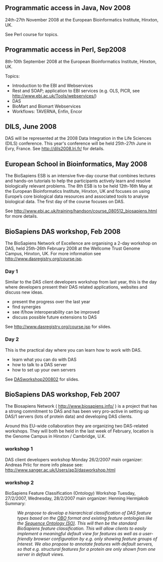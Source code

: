 == Programmatic access in Java, Nov 2008==

24th-27th November 2008 at the European Bioinformatics Institute, Hinxton, UK.

See Perl course for topics.

== Programmatic access in Perl, Sep2008==

8th-10th September 2008 at the European Bioinformatics Institute, Hinxton, UK.

Topics:
* Introduction to the EBI and Webservices
* Rest and SOAP; application to EBI services (e.g. OLS, PICR, see http://www.ebi.ac.uk/Tools/webservices/)
* DAS
* BioMart and Biomart Webservices
* Workflows: TAVERNA, Enfin, Encor

== DILS, June 2008==

DAS will be represented at the 2008 Data Integration in the Life Sciences (DILS) conference. This year's conference will be held 25th-27th June in Evry, France. See http://dils2008.lri.fr/ for details.

== European School in Bioinformatics, May 2008==

The BioSapiens ESB is an intensive five-day course that combines lectures and hands-on tutorials to help the participants actively learn and resolve biologically relevant problems. The 8th ESB is to be held 12th-16th May at the European Bioinformatics Institute, Hinxton, UK and focuses on using Europe’s core biological data resources and associated tools to analyse biological data. The first day of the course focuses on DAS.

See http://www.ebi.ac.uk/training/handson/course_080512_biosapiens.html for more details.

== BioSapiens DAS workshop, Feb 2008==

The BioSapiens Network of Excellence are organising a 2-day workshop on DAS, held 25th-26th February 2008 at the Wellcome Trust Genome Campus, Hinxton, UK. For more information see http://www.dasregistry.org/course.jsp.

===Day 1===

Similar to the DAS client developers workshop from last year, this is the day where developers present their DAS related applications, websites and discuss new ideas.
* present the progress over the last year
* find synergies
* see if/how interoperability can be improved
* discuss possible future extensions to DAS

See http://www.dasregistry.org/course.jsp for slides.

===Day 2===
 
This is the practical day where you can learn how to work with DAS.
* learn what you can do with DAS
* how to talk to a DAS server
* how to set up your own servers

See [[DASworkshop200802]] for slides.

== BioSapiens DAS workshop, Feb 2007==

The Biosapiens Network ( http://www.biosapiens.info/ ) is a project 
that has a strong commitment to DAS
and has been very pro-active in setting up DAS/1 servers (lots of 
protein data) and developing DAS clients.

Around this EU-wide collaboration they are organizing two DAS-related 
workshops. They will both be held in the last week of February, location is the 
Genome Campus in Hinxton / Cambridge, U.K.

===workshop 1===
DAS client developers workshop
Monday 26/2/2007
main organizer: Andreas Prlic
for more info please see:
http://www.sanger.ac.uk/Users/ap3/dasworkshop.html

===workshop 2===
BioSapiens Feature Classification (Ontology) Workshop
Tuesday, 27/2/2007, Wednesday, 28/2/2007
main organizer: Henning Hermjakob
Summary:

:''We propose to develop a hierarchical classification of DAS feature types based on the [http://obo.sourceforge.net/ OBO] format and existing feature ontologies like the [http://www.ebi.ac.uk/ontology-lookup/browse.do?ontName=SO Sequence Ontology (SO)]. This will then be the standard BioSapiens feature classification. This will allow clients to easily implement a meaningful default view for features as well as a user-friendly browser configuration by e.g. only showing feature groups of interest. We also propose to annotate features with default servers, so that e.g. structural features for a protein are only shown from one server in default views.''
